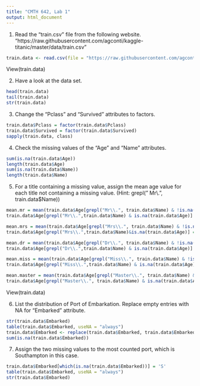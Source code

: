 ```yaml
---
title: "CMTH 642, Lab 1" 
output: html_document
---
```


1. Read the "train.csv" file from the following website.
"https://raw.githubusercontent.com/agconti/kaggle-titanic/master/data/train.csv"
```r
train.data <- read.csv(file = "https://raw.githubusercontent.com/agconti/kaggle-titanic/master/data/train.csv", header = T, sep = ",")
```

View(train.data)

2. Have a look at the data set.
```r
head(train.data)
tail(train.data)
str(train.data)
```

3. Change the "Pclass" and "Survived" attributes to factors.
```r
train.data$Pclass = factor(train.data$Pclass)
train.data$Survived = factor(train.data$Survived)
sapply(train.data, class)
```

4. Check the missing values of the "Age" and "Name" attributes. 
```r
sum(is.na(train.data$Age))
length(train.data$Age)
sum(is.na(train.data$Name))
length(train.data$Name)
```

5. For a title containing a missing value, assign the mean age value for each title not containing a missing value. 
(Hint: grepl(" Mr\\.", train.data$Name))
```r
mean.mr = mean(train.data$Age[grepl("Mr\\.", train.data$Name) & !is.na(train.data$Age)])
train.data$Age[grepl("Mr\\.",train.data$Name) & is.na(train.data$Age)] = mean.mr
```

```r
mean.mrs = mean(train.data$Age[grepl("Mrs\\.", train.data$Name) & !is.na(train.data$Age)])
train.data$Age[grepl("Mrs\\.",train.data$Name)&is.na(train.data$Age)] = mean.mrs
```
```r
mean.dr = mean(train.data$Age[grepl("Dr\\.", train.data$Name) & !is.na(train.data$Age)])
train.data$Age[grepl("Dr\\.",train.data$Name) & is.na(train.data$Age)] = mean.dr
```
```r
mean.miss = mean(train.data$Age[grepl("Miss\\.", train.data$Name) & !is.na(train.data$Age)])
train.data$Age[grepl("Miss\\.",train.data$Name) & is.na(train.data$Age)] = mean.miss
```
```r
mean.master = mean(train.data$Age[grepl("Master\\.", train.data$Name) & !is.na(train.data$Age)])
train.data$Age[grepl("Master\\.", train.data$Name) & is.na(train.data$Age)] = mean.master
```

View(train.data)

6. List the distribution of Port of Embarkation. Replace empty entries with NA for "Embarked" attribute.
```r
str(train.data$Embarked)
table(train.data$Embarked, useNA = "always")
train.data$Embarked <- replace(train.data$Embarked, train.data$Embarked == "", NA)
sum(is.na(train.data$Embarked))
```

7. Assign the two missing values to the most counted port, which is Southampton in this case.
```r
train.data$Embarked[which(is.na(train.data$Embarked))] = 'S'
table(train.data$Embarked, useNA = "always")
str(train.data$Embarked)
```


